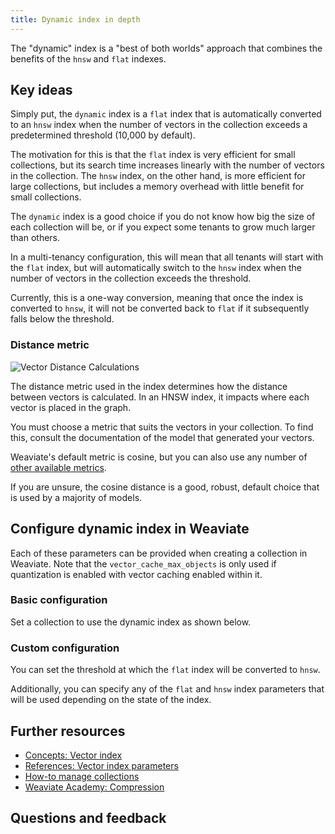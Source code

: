 ```yaml
---
title: Dynamic index in depth
---
```



The "dynamic" index is a "best of both worlds" approach that combines the benefits of the `hnsw` and `flat` indexes.


<DynamicAsyncRequirements/>

## <i class="fa-solid fa-square-chevron-right"></i> Key ideas

Simply put, the `dynamic` index is a `flat` index that is automatically converted to an `hnsw` index when the number of vectors in the collection exceeds a predetermined threshold (10,000 by default).

The motivation for this is that the `flat` index is very efficient for small collections, but its search time increases linearly with the number of vectors in the collection. The `hnsw` index, on the other hand, is more efficient for large collections, but includes a memory overhead with little benefit for small collections.

The `dynamic` index is a good choice if you do not know how big the size of each collection will be, or if you expect some tenants to grow much larger than others.

In a multi-tenancy configuration, this will mean that all tenants will start with the `flat` index, but will automatically switch to the `hnsw` index when the number of vectors in the collection exceeds the threshold.

Currently, this is a one-way conversion, meaning that once the index is converted to `hnsw`, it will not be converted back to `flat` if it subsequently falls below the threshold.

### <i class="fa-solid fa-chalkboard"></i> Distance metric

![Vector Distance Calculations](../../../../blog/2024-03-26-intel/img/vector_distance.png)

The distance metric used in the index determines how the distance between vectors is calculated. In an HNSW index, it impacts where each vector is placed in the graph.

You must choose a metric that suits the vectors in your collection. To find this, consult the documentation of the model that generated your vectors.

Weaviate's default metric is cosine, but you can also use any number of [other available metrics](/docs/weaviate/config-refs/distances.md).

If you are unsure, the cosine distance is a good, robust, default choice that is used by a majority of models.

## <i class="fa-solid fa-square-chevron-right"></i> Configure dynamic index in Weaviate

Each of these parameters can be provided when creating a collection in Weaviate. Note that the `vector_cache_max_objects` is only used if quantization is enabled with vector caching enabled within it.

### <i class="fa-solid fa-code"></i> Basic configuration

Set a collection to use the dynamic index as shown below.

<FilteredTextBlock
  text={PyCode}
  startMarker="# START ConfigDynamic"
  endMarker="# END ConfigDynamic"
  language="py"
/>

### <i class="fa-solid fa-code"></i> Custom configuration

You can set the threshold at which the `flat` index will be converted to `hnsw`.

Additionally, you can specify any of the `flat` and `hnsw` index parameters that will be used depending on the state of the index.

<FilteredTextBlock
  text={PyCode}
  startMarker="# START CustomConfigDynamic"
  endMarker="# END CustomConfigDynamic"
  language="py"
/>

## <i class="fa-solid fa-square-chevron-right"></i> Further resources

- [Concepts: Vector index](/docs/weaviate/concepts/indexing/vector-index.md)
- [References: Vector index parameters](/docs/weaviate/config-refs/schema/vector-index.md)
- [How-to manage collections](/docs/weaviate/manage-data/collections.mdx)
- [Weaviate Academy: Compression](../compression/index.md)

## Questions and feedback


<DocsFeedback/>

